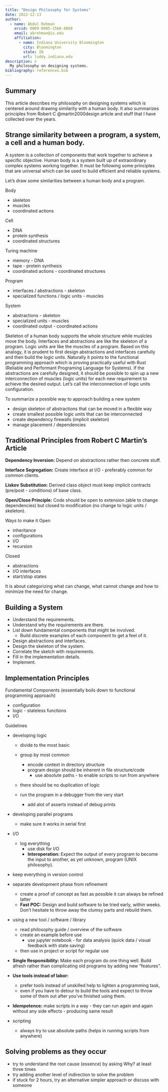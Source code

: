 ```yaml
---
title: "Design Philosophy for Systems"
date: 2022-12-13
author:
  - name: Abdul Rehman 
    orcid: 0009-0005-1568-8068 
    email: abrehman@iu.edu 
    affiliation:
      - name: Indiana University Bloomington 
        city: Bloomington 
        state: IN 
        url: luddy.indiana.edu 
description: >
  My philosophy on designing systems. 
bibliography: references.bib
---
```

<!--
    affiliation:
      - name: Indiana University Bloomington 
        city: Bloomington 
        state: IN 
        url: luddy.indiana.edu 
-->

## Summary  

This article describes my philosophy on designing systems which is centered
around drawing similarity with a human body. 
It also summarizes principles from Robert C @martin2000design article and stuff that I have 
collected over the years.

## Strange similarity between a program, a system, a cell and a human body. 

A system is a collection of components that work together to achieve a specific objective. 
Human body is a system built up of extraordinary complex systems working together. 
It must be following some principles that are universal which can be used to build
efficient and reliable systems.

Let's draw some similarities between a human body and a program.

Body

  * skeleton
  * muscles
  * coordinated actions

Cell

  * DNA
  * protein synthesis
  * coordinated structures 
  
Turing machine 

  * memory - DNA
  * tape - protein synthesis
  * coordinated actions - coordinated structures

Program

  * interfaces / abstractions - skeleton 
  * specialized functions / logic units - muscles 

System 

  * abstractions - skeleton 
  * specialized units - muscles
  * coordinated output - coordinated actions

Skeleton of a human body supports the whole structure while muslcles move the body. 
Interfaces and abstractions are like the skeleton of a program.
Logic units are like the muscles of a program. 
Based on this analogy, it is prudent to first design abstractions and interfaces carefully and then build the logic units.
Naturally it points to the functional programming approach which is proving practically 
useful with Rust (Reliable and Performant Programing Language for Systems).
If the abstractions are carefully designed, it should be possible to spin up a new 
interconnection of muscles (logic units) for each new requirement to achieve the desired output.
Let's call the interconnection of logic units configuration. 

To summarize a possible way to approach building a new system 

  * design skeleton of abstractions that can be moved in a flexible way 
  * create smallest possible logic units that can be interconnected
  * create dependency firewalls (implicit skeleton)
  * manage placement / dependencies 

## Traditional Principles from Robert C Martin's Article

**Dependency Inversion:** Depend on abstractions rather then concrete stuff.

**Interface Segregation:** Create interface at I/O - preferably common for common clients.

**Liskov Substitution:** Derived class object must keep implicit contracts (pre/post - conditions) of base class.

**Open/Close Principle:** Code should be open to extension (able to change dependencies) but closed to modification (no change to logic units / skeleton). 

Ways to make it Open

  * inheritance
  * configurations
  * I/O  
  * recursion  
    
Closed 

  * abstractions
  * I/O interfaces
  * start/stop states

It is about categorizing what can change, what cannot change and how to minimize the need for change. 

## Building a System  
  
  * Understand the requirements.
  * Understand why the requirements are there.
  * List down fundamental components that might be involved. 
    * Build discrete examples of each component to get a feel of it. 
  * Design abstractions and interfaces.
  * Design the skeleton of the system.
  * Correlate the sketch with requirements.
  * Fill in the implementation details.
  * Implement. 

## Implementation Principles

Fundamental Components (essentially boils down to functional programming approach)

  * configuration 
  * logic - stateless functions
  * I/O

Guidelines

  * developing logic 
    * divide to the most basic
    * group by most common 
      * encode context in directory structure
      * program design should be inherent in file structure/code
        * use absolute paths - to enable scripts to run from anywhere
    * there should be no duplication of logic
    
    * run the program in a debugger from the very start 
      * add alot of asserts instead of debug prints 
   
  * developing parallel programs 
    * make sure it works in serial first

  * I/O
    * log everything
      * use disk for I/O 
      * **Interoperation:** Expect the output of every program to become the input to another, as yet unknown, program (UNIX philosophy). 

  * keep everything in version control
  * separate development phase from refinement
    * create a proof of concept as fast as possible it can always be refined latter 
    * **Fast POC:** Design and build software to be tried early, within weeks. Don't hesitate to throw away the clumsy parts and rebuild them. 
  
  * using a new tool / software / library  
    * read philosophy guide / overview of the software 
    * create an example before use
      * use jupyter notebook - for data analysis (quick data / visual feedback with state saving)
    * then use in project or script for regular use 

  * **Single Responsibility:** Make each program do one thing well. Build afresh rather than complicating old programs by adding new "features".
  * **Use tools instead of labor:** 
    * prefer tools instead of unskilled help to lighten a programming task, 
    * even if you have to detour to build the tools and expect to throw some of them out after you've finished using them.
  * **Idempotence:** make scripts in a way - they can run again and again without any side effects - producing same result

  * scripting 
    * always try to use absolute paths (helps in running scripts from anywhere)

## Solving problems as they occur

  * try to understand the root cause (essence) by asking Why? at least three times
  * try adding another level of indirection to solve the problem
  * if stuck for 2 hours, try an alternative simpler approach or discuss with someone




